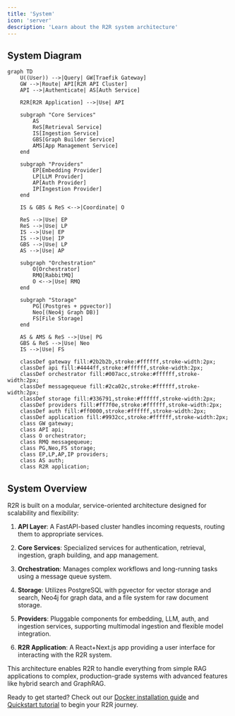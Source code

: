 ```yaml
---
title: 'System'
icon: 'server'
description: 'Learn about the R2R system architecture'
---
```


## System Diagram


```mermaid
graph TD
    U((User)) -->|Query| GW[Traefik Gateway]
    GW -->|Route| API[R2R API Cluster]
    API -->|Authenticate| AS[Auth Service]

    R2R[R2R Application] -->|Use| API

    subgraph "Core Services"
        AS
        ReS[Retrieval Service]
        IS[Ingestion Service]
        GBS[Graph Builder Service]
        AMS[App Management Service]
    end

    subgraph "Providers"
        EP[Embedding Provider]
        LP[LLM Provider]
        AP[Auth Provider]
        IP[Ingestion Provider]
    end

    IS & GBS & ReS <-->|Coordinate| O

    ReS -->|Use| EP
    ReS -->|Use| LP
    IS -->|Use| EP
    IS -->|Use| IP
    GBS -->|Use| LP
    AS -->|Use| AP

    subgraph "Orchestration"
        O[Orchestrator]
        RMQ[RabbitMQ]
        O <-->|Use| RMQ
    end

    subgraph "Storage"
        PG[(Postgres + pgvector)]
        Neo[(Neo4j Graph DB)]
        FS[File Storage]
    end

    AS & AMS & ReS -->|Use| PG
    GBS & ReS -->|Use| Neo
    IS -->|Use| FS

    classDef gateway fill:#2b2b2b,stroke:#ffffff,stroke-width:2px;
    classDef api fill:#4444ff,stroke:#ffffff,stroke-width:2px;
    classDef orchestrator fill:#007acc,stroke:#ffffff,stroke-width:2px;
    classDef messagequeue fill:#2ca02c,stroke:#ffffff,stroke-width:2px;
    classDef storage fill:#336791,stroke:#ffffff,stroke-width:2px;
    classDef providers fill:#ff7f0e,stroke:#ffffff,stroke-width:2px;
    classDef auth fill:#ff0000,stroke:#ffffff,stroke-width:2px;
    classDef application fill:#9932cc,stroke:#ffffff,stroke-width:2px;
    class GW gateway;
    class API api;
    class O orchestrator;
    class RMQ messagequeue;
    class PG,Neo,FS storage;
    class EP,LP,AP,IP providers;
    class AS auth;
    class R2R application;
```

## System Overview

R2R is built on a modular, service-oriented architecture designed for scalability and flexibility:

1. **API Layer**: A FastAPI-based cluster handles incoming requests, routing them to appropriate services.

2. **Core Services**: Specialized services for authentication, retrieval, ingestion, graph building, and app management.

3. **Orchestration**: Manages complex workflows and long-running tasks using a message queue system.

4. **Storage**: Utilizes PostgreSQL with pgvector for vector storage and search, Neo4j for graph data, and a file system for raw document storage.

5. **Providers**: Pluggable components for embedding, LLM, auth, and ingestion services, supporting multimodal ingestion and flexible model integration.

6. **R2R Application**: A React+Next.js app providing a user interface for interacting with the R2R system.

This architecture enables R2R to handle everything from simple RAG applications to complex, production-grade systems with advanced features like hybrid search and GraphRAG.

Ready to get started? Check out our [Docker installation guide](/documentation/installation/docker) and [Quickstart tutorial](/documentation/quickstart) to begin your R2R journey.
